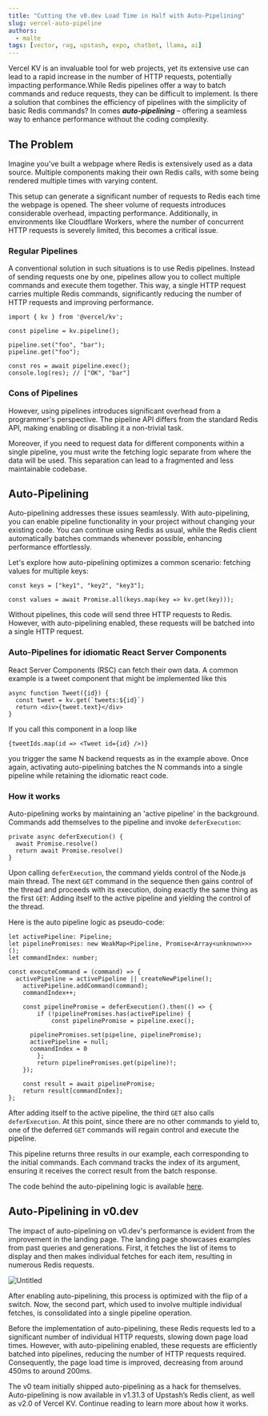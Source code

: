 ```yaml
---
title: "Cutting the v0.dev Load Time in Half with Auto-Pipelining"
slug: vercel-auto-pipeline
authors:
  - malte
tags: [vector, rag, upstash, expo, chatbot, llama, ai]
---
```


Vercel KV is an invaluable tool for web projects, yet its extensive use can lead to a rapid increase in the number of HTTP requests, potentially impacting performance.While Redis pipelines offer a way to batch commands and reduce requests, they can be difficult to implement. Is there a solution that combines the efficiency of pipelines with the simplicity of basic Redis commands? In comes ***auto-pipelining*** – offering a seamless way to enhance performance without the coding complexity.

## The Problem

Imagine you've built a webpage where Redis is extensively used as a data source. Multiple components making their own Redis calls, with some being rendered multiple times with varying content.

This setup can generate a significant number of requests to Redis each time the webpage is opened. The sheer volume of requests introduces considerable overhead, impacting performance. Additionally, in environments like Cloudflare Workers, where the number of concurrent HTTP requests is severely limited, this becomes a critical issue.

### Regular Pipelines

A conventional solution in such situations is to use Redis pipelines. Instead of sending requests one by one, pipelines allow you to collect multiple commands and execute them together. This way, a single HTTP request carries multiple Redis commands, significantly reducing the number of HTTP requests and improving performance.

```tsx
import { kv } from '@vercel/kv';

const pipeline = kv.pipeline();

pipeline.set("foo", "bar");
pipeline.get("foo");

const res = await pipeline.exec();
console.log(res); // ["OK", "bar"]
```

### Cons of Pipelines

However, using pipelines introduces significant overhead from a programmer's perspective. The pipeline API differs from the standard Redis API, making enabling or disabling it a non-trivial task.

Moreover, if you need to request data for different components within a single pipeline, you must write the fetching logic separate from where the data will be used. This separation can lead to a fragmented and less maintainable codebase.

## Auto-Pipelining

Auto-pipelining addresses these issues seamlessly. With auto-pipelining, you can enable pipeline functionality in your project without changing your existing code. You can continue using Redis as usual, while the Redis client automatically batches commands whenever possible, enhancing performance effortlessly.

Let's explore how auto-pipelining optimizes a common scenario: fetching values for multiple keys:

```tsx
const keys = ["key1", "key2", "key3"];

const values = await Promise.all(keys.map(key => kv.get(key)));
```

Without pipelines, this code will send three HTTP requests to Redis. However, with auto-pipelining enabled, these requests will be batched into a single HTTP request.

### Auto-Pipelines for idiomatic React Server Components

React Server Components (RSC) can fetch their own data. A common example is a tweet component that might be implemented like this

```tsx
async function Tweet({id}) {
  const tweet = kv.get(`tweets:${id}`)
  return <div>{tweet.text}</div>
}
```

If you call this component in a loop like

```tsx
{tweetIds.map(id => <Tweet id={id} />)}
```

you trigger the same N backend requests as in the example above. Once again, activating auto-pipelining batches the N commands into a single pipeline while retaining the idiomatic react code.

### How it works

Auto-pipelining works by maintaining an 'active pipeline' in the background. Commands add themselves to the pipeline and invoke `deferExecution`:

```tsx
private async deferExecution() {
  await Promise.resolve()
  return await Promise.resolve()
}
```

Upon calling `deferExecution`, the command yields control of the Node.js main thread. The next `GET` command in the sequence then gains control of the thread and proceeds with its execution, doing exactly the same thing as the first `GET`: Adding itself to the active pipeline and yielding the control of the thread.

Here is the auto pipeline logic as pseudo-code:

```tsx
let activePipeline: Pipeline;
let pipelinePromises: new WeakMap<Pipeline, Promise<Array<unknown>>>();
let commandIndex: number;

const executeCommand = (command) => {
  activePipeline = activePipeline || createNewPipeline();
	activePipeline.addCommand(command);
	commandIndex++;
	
	const pipelinePromise = deferExecution().then(() => {
		if (!pipelinePromises.has(activePipeline) {
			const pipelinePromise = pipeline.exec();

      pipelinePromises.set(pipeline, pipelinePromise);
      activePipeline = null;
      commandIndex = 0
		};
		return pipelinePromises.get(pipeline)!;
	});
	
	const result = await pipelinePromise;
	return result[commandIndex];
};
```

After adding itself to the active pipeline, the third `GET` also calls `deferExecution`. At this point, since there are no other commands to yield to, one of the deferred `GET` commands will regain control and execute the pipeline.

This pipeline returns three results in our example, each corresponding to the initial commands. Each command tracks the index of its argument, ensuring it receives the correct result from the batch response.

The code behind the auto-pipelining logic is available [here](https://github.com/upstash/redis-js/blob/main/pkg/auto-pipeline.ts).

## Auto-Pipelining in v0.dev

The impact of auto-pipelining on v0.dev's performance is evident from the improvement in the landing page. The landing page showcases examples from past queries and generations. First, it fetches the list of items to display and then makes individual fetches for each item, resulting in numerous Redis requests.

![Untitled](/blog/autopipeline/a.png)

After enabling auto-pipelining, this process is optimized with the flip of a switch. Now, the second part, which used to involve multiple individual fetches, is consolidated into a single pipeline operation.

Before the implementation of auto-pipelining, these Redis requests led to a significant number of individual HTTP requests, slowing down page load times. However, with auto-pipelining enabled, these requests are efficiently batched into pipelines, reducing the number of HTTP requests required. Consequently, the page load time is improved, decreasing from around 450ms to around 200ms.

The v0 team initially shipped auto-pipelining as a hack for themselves. Auto-pipelining is now available in v1.31.3 of Upstash’s Redis client, as well as v2.0 of Vercel KV. Continue reading to learn more about how it works.